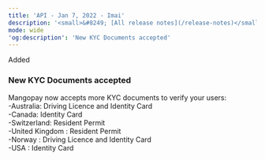 ```yaml
---
title: 'API - Jan 7, 2022 - Imai'  
description: '<small>&#8249; [All release notes](/release-notes)</small>'  
mode: wide  
'og:description': 'New KYC Documents accepted'  
---
```

  
  <div class="pill pill-green">Added</div> 
  
### New KYC Documents accepted  

Mangopay now accepts more KYC documents to verify your users:  
-Australia: Driving Licence and Identity Card  
-Canada: Identity Card  
-Switzerland: Resident Permit  
-United Kingdom : Resident Permit  
-Norway : Driving Licence and Identity Card  
-USA : Identity Card